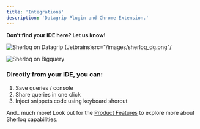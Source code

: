 ```yaml
---
title: 'Integrations'
description: 'Datagrip Plugin and Chrome Extension.'
---
```


<CardGroup cols={3}>
 <Card title="DataGrip" >
</Card>
 
 <Card title="Snowflake" >
</Card>

<Card title="Bigquery" >
</Card>

<Card title="Tableau" >
</Card>

<Card title="Github" >
</Card>

<Card title="Athena AWS" >
</Card>

<Card title="Redshift" >
</Card>

<Card title="Mode Analytics" >
</Card>

<Card title="Superset" >
</Card>

<Card title="Metabase" >
</Card>

<Card title="Clickhouse" >
</Card>

<Card title="Databricks" >
</Card>

<Card title="Jupyter Notebook" >
</Card>

<Card title="Power BI" >
</Card>

<Card title="Qlick" >
</Card>


</CardGroup>

**Don't find your IDE here? Let us know!**

<Frame caption = "Sherloq Plugin on top of Datagrip">
<img alt="Sherloq on Datagrip (Jetbrains)"
  
  src="/images/sherloq_dg.png"/
  >
  </Frame>

<Frame caption = "Sherloq Chrome Extension on top of cloud-based IDE (Bigquery)">
  <img alt="Sherloq on Bigquery"
  src="/images/sherloq_bigquery.png"/
  >

</Frame>

### Directly from your IDE, you can:
1. Save queries / console 
2. Share queries in one click
3. Inject snippets code using keyboard shorcut 

And.. much more! Look out for the [Product Features](/features) to explore more about Sherloq capabilities.

